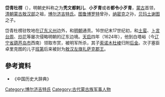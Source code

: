 '''岱青杜楞'''（{{bd|？||1624年||}}），明朝史料称之为'''秃文都剌儿'''、'''小歹青'''或者'''都令小歹青'''，[[蒙古|蒙古]]首领，[[清朝|清朝]][[蒙古|蒙古]][[敖汉部|敖汉部]]之祖，[[博尔济吉特氏|博尔济吉特氏]]。[[图鲁博罗特|图鲁博罗特]]曾孙，[[纳密克|纳密克]]之孙，[[贝玛土谢图|贝玛土谢图]]之子。

岱青杜楞驻牧地在[[辽东|辽东]][[义州|义州]]边外，和[[明朝|明朝]]通贡。16世纪末17世纪初，和[[圖們_(韃靼)|土蛮]]、[[布延|卜言台周]]、[[炒花|炒花]]等屡次侵略明朝的辽东边境。[[天启|天启]]四年（1624年），他到白塔峪（今[[辽宁省|辽宁省]][[葫芦岛市|葫芦岛市]]西南）领取市赏，被明军所杀，其子[[索诺木杜棱|索诺木杜棱]]归附[[后金|后金]]。次子塞臣卓里克图的儿子[[班第_(敖汉左翼旗)|班第]]后来被封为[[敖汉左旗扎萨克郡王|敖汉左旗扎萨克郡王]]。
==參考資料==
* 《中国历史大辞典》

[[Category:博尔济吉特氏|Category:博尔济吉特氏]]
[[Category:古代蒙古族军事人物|Category:古代蒙古族军事人物]]